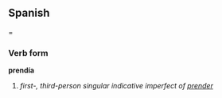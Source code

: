 ==Spanish===
===Verb form===
'''prendía'''

# ''first-, third-person singular indicative imperfect of [[prender]]''